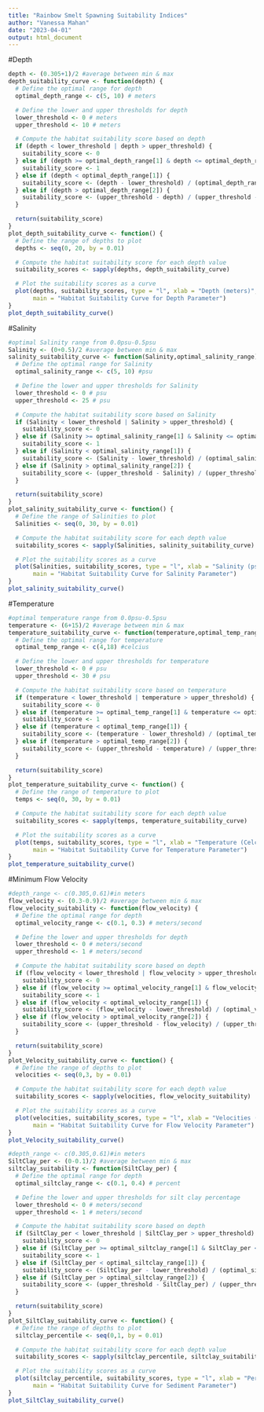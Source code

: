 ```yaml
---
title: "Rainbow Smelt Spawning Suitability Indices"
author: "Vanessa Mahan"
date: "2023-04-01"
output: html_document
---
```

#Depth
```r
depth <- (0.305+1)/2 #average between min & max
depth_suitability_curve <- function(depth) {
  # Define the optimal range for depth
  optimal_depth_range <- c(5, 10) # meters

  # Define the lower and upper thresholds for depth
  lower_threshold <- 0 # meters
  upper_threshold <- 10 # meters

  # Compute the habitat suitability score based on depth
  if (depth < lower_threshold | depth > upper_threshold) {
    suitability_score <- 0
  } else if (depth >= optimal_depth_range[1] & depth <= optimal_depth_range[2]) {
    suitability_score <- 1
  } else if (depth < optimal_depth_range[1]) {
    suitability_score <- (depth - lower_threshold) / (optimal_depth_range[1] - lower_threshold)
  } else if (depth > optimal_depth_range[2]) {
    suitability_score <- (upper_threshold - depth) / (upper_threshold - optimal_depth_range[2])
  }

  return(suitability_score)
}
plot_depth_suitability_curve <- function() {
  # Define the range of depths to plot
  depths <- seq(0, 20, by = 0.01)

  # Compute the habitat suitability score for each depth value
  suitability_scores <- sapply(depths, depth_suitability_curve)

  # Plot the suitability scores as a curve
  plot(depths, suitability_scores, type = "l", xlab = "Depth (meters)", ylab = "Habitat Suitability", ylim=c(0,1),
       main = "Habitat Suitability Curve for Depth Parameter")
}
plot_depth_suitability_curve()
```

#Salinity
```r
#optimal Salinity range from 0.0psu-0.5psu
Salinity <- (0+0.5)/2 #average between min & max
salinity_suitability_curve <- function(Salinity,optimal_salinity_range) {
  # Define the optimal range for Salinity
  optimal_salinity_range <- c(5, 10) #psu

  # Define the lower and upper thresholds for Salinity
  lower_threshold <- 0 # psu
  upper_threshold <- 25 # psu

  # Compute the habitat suitability score based on Salinity
  if (Salinity < lower_threshold | Salinity > upper_threshold) {
    suitability_score <- 0
  } else if (Salinity >= optimal_salinity_range[1] & Salinity <= optimal_salinity_range[2]) {
    suitability_score <- 1
  } else if (Salinity < optimal_salinity_range[1]) {
    suitability_score <- (Salinity - lower_threshold) / (optimal_salinity_range[1] - lower_threshold)
  } else if (Salinity > optimal_salinity_range[2]) {
    suitability_score <- (upper_threshold - Salinity) / (upper_threshold - optimal_salinity_range[2])
  }

  return(suitability_score)
}
plot_salinity_suitability_curve <- function() {
  # Define the range of Salinities to plot
  Salinities <- seq(0, 30, by = 0.01)

  # Compute the habitat suitability score for each depth value
  suitability_scores <- sapply(Salinities, salinity_suitability_curve)

  # Plot the suitability scores as a curve
  plot(Salinities, suitability_scores, type = "l", xlab = "Salinity (psu)", ylab = "Habitat Suitability", ylim=c(0,1),
       main = "Habitat Suitability Curve for Salinity Parameter")
}
plot_salinity_suitability_curve()
```

#Temperature
```r
#optimal temperature range from 0.0psu-0.5psu
temperature <- (6+15)/2 #average between min & max
temperature_suitability_curve <- function(temperature,optimal_temp_range) {
  # Define the optimal range for temperature
  optimal_temp_range <- c(4,18) #celcius

  # Define the lower and upper thresholds for temperature
  lower_threshold <- 0 # psu
  upper_threshold <- 30 # psu

  # Compute the habitat suitability score based on temperature
  if (temperature < lower_threshold | temperature > upper_threshold) {
    suitability_score <- 0
  } else if (temperature >= optimal_temp_range[1] & temperature <= optimal_temp_range[2]) {
    suitability_score <- 1
  } else if (temperature < optimal_temp_range[1]) {
    suitability_score <- (temperature - lower_threshold) / (optimal_temp_range[1] - lower_threshold)
  } else if (temperature > optimal_temp_range[2]) {
    suitability_score <- (upper_threshold - temperature) / (upper_threshold - optimal_temp_range[2])
  }

  return(suitability_score)
}
plot_temperature_suitability_curve <- function() {
  # Define the range of temperature to plot
  temps <- seq(0, 30, by = 0.01)

  # Compute the habitat suitability score for each depth value
  suitability_scores <- sapply(temps, temperature_suitability_curve)

  # Plot the suitability scores as a curve
  plot(temps, suitability_scores, type = "l", xlab = "Temperature (Celcius)", ylab = "Habitat Suitability", ylim=c(0,1),
       main = "Habitat Suitability Curve for Temperature Parameter")
}
plot_temperature_suitability_curve()
```

#Minimum Flow Velocity
```r
#depth_range <- c(0.305,0.61)#in meters
flow_velocity <- (0.3-0.9)/2 #average between min & max
flow_velocity_suitability <- function(flow_velocity) {
  # Define the optimal range for depth
  optimal_velocity_range <- c(0.1, 0.3) # meters/second

  # Define the lower and upper thresholds for depth
  lower_threshold <- 0 # meters/second
  upper_threshold <- 1 # meters/second

  # Compute the habitat suitability score based on depth
  if (flow_velocity < lower_threshold | flow_velocity > upper_threshold) {
    suitability_score <- 0
  } else if (flow_velocity >= optimal_velocity_range[1] & flow_velocity <= optimal_velocity_range[2]) {
    suitability_score <- 1
  } else if (flow_velocity < optimal_velocity_range[1]) {
    suitability_score <- (flow_velocity - lower_threshold) / (optimal_velocity_range[1] - lower_threshold)
  } else if (flow_velocity > optimal_velocity_range[2]) {
    suitability_score <- (upper_threshold - flow_velocity) / (upper_threshold - optimal_velocity_range[2])
  }

  return(suitability_score)
}
plot_Velocity_suitability_curve <- function() {
  # Define the range of depths to plot
  velocities <- seq(0,3, by = 0.01)

  # Compute the habitat suitability score for each depth value
  suitability_scores <- sapply(velocities, flow_velocity_suitability)

  # Plot the suitability scores as a curve
  plot(velocities, suitability_scores, type = "l", xlab = "Velocities (meters/second)", ylab = "Habitat Suitability", ylim=c(0,1),
       main = "Habitat Suitability Curve for Flow Velocity Parameter")
}
plot_Velocity_suitability_curve()
```

```r
#depth_range <- c(0.305,0.61)#in meters
SiltClay_per <- (0-0.1)/2 #average between min & max
siltclay_suitability <- function(SiltClay_per) {
  # Define the optimal range for depth
  optimal_siltclay_range <- c(0.1, 0.4) # percent

  # Define the lower and upper thresholds for silt clay percentage
  lower_threshold <- 0 # meters/second
  upper_threshold <- 1 # meters/second

  # Compute the habitat suitability score based on depth
  if (SiltClay_per < lower_threshold | SiltClay_per > upper_threshold) {
    suitability_score <- 0
  } else if (SiltClay_per >= optimal_siltclay_range[1] & SiltClay_per <= optimal_siltclay_range[2]) {
    suitability_score <- 1
  } else if (SiltClay_per < optimal_siltclay_range[1]) {
    suitability_score <- (SiltClay_per - lower_threshold) / (optimal_siltclay_range[1] - lower_threshold)
  } else if (SiltClay_per > optimal_siltclay_range[2]) {
    suitability_score <- (upper_threshold - SiltClay_per) / (upper_threshold - optimal_siltclay_range[2])
  }

  return(suitability_score)
}
plot_SiltClay_suitability_curve <- function() {
  # Define the range of depths to plot
  siltclay_percentile <- seq(0,1, by = 0.01)

  # Compute the habitat suitability score for each depth value
  suitability_scores <- sapply(siltclay_percentile, siltclay_suitability)

  # Plot the suitability scores as a curve
  plot(siltclay_percentile, suitability_scores, type = "l", xlab = "Percent of Silt/Clay in Sediment (%)", ylab = "Habitat Suitability", ylim=c(0,1),
       main = "Habitat Suitability Curve for Sediment Parameter")
}
plot_SiltClay_suitability_curve()
```